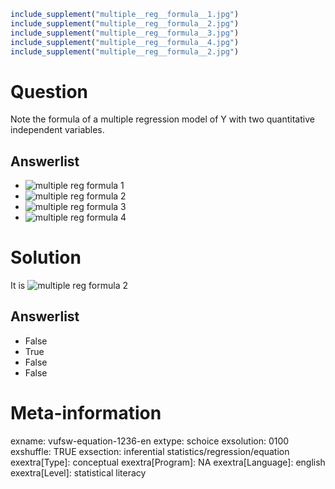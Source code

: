 ```r
include_supplement("multiple__reg__formula__1.jpg")
include_supplement("multiple__reg__formula__2.jpg")
include_supplement("multiple__reg__formula__3.jpg")
include_supplement("multiple__reg__formula__4.jpg")
include_supplement("multiple__reg__formula__2.jpg")
```

Question
========
Note the formula of a multiple regression model of Y with two
quantitative independent variables.

Answerlist
----------
* <img src="multiple__reg__formula__1.jpg" class="fr-fic fr-dii tvcss_3"
  alt="multiple reg formula 1" />
* <img src="multiple__reg__formula__2.jpg" class="fr-fic fr-dii tvcss_4"
  alt="multiple reg formula 2" />
* <img src="multiple__reg__formula__3.jpg" class="fr-fic fr-dii tvcss_5"
  alt="multiple reg formula 3" />
* <img src="multiple__reg__formula__4.jpg" class="fr-fic fr-dii tvcss_5"
  alt="multiple reg formula 4" />

Solution
========





It is <img src="multiple__reg__formula__2.jpg" class="fr-fic fr-dii"
alt="multiple reg formula 2" />



Answerlist
----------
* False
* True
* False
* False

Meta-information
================
exname: vufsw-equation-1236-en
extype: schoice
exsolution: 0100
exshuffle: TRUE
exsection: inferential statistics/regression/equation
exextra[Type]: conceptual
exextra[Program]: NA
exextra[Language]: english
exextra[Level]: statistical literacy

